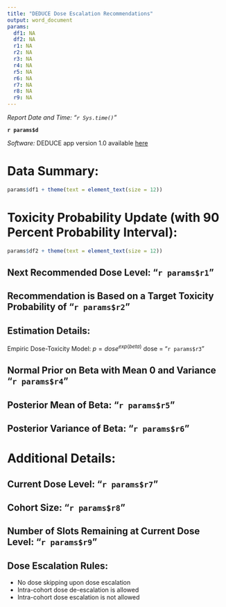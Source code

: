 ```yaml
---
title: "DEDUCE Dose Escalation Recommendations"
output: word_document
params:
  df1: NA
  df2: NA
  r1: NA
  r2: NA
  r3: NA
  r4: NA
  r5: NA
  r6: NA
  r7: NA
  r8: NA
  r9: NA
---
```

*Report Date and Time: "`r Sys.time()`"*

**`r params$d`**

*Software:* DEDUCE app version 1.0 available [here](https://bengarski.shinyapps.io/DEDUCE/) 


# Data Summary:

```r
params$df1 + theme(text = element_text(size = 12))  
```


# Toxicity Probability Update (with 90 Percent Probability Interval):
```r
params$df2 + theme(text = element_text(size = 12))  
```

## Next Recommended Dose Level: "`r params$r1`"

## Recommendation is Based on a Target Toxicity Probability of "`r params$r2`"

## Estimation Details:
Empiric Dose-Toxicity Model: $p = dose^{exp(beta)}$
dose = "`r params$r3`"

## Normal Prior on Beta with Mean 0 and Variance "`r params$r4`"

## Posterior Mean of Beta: "`r params$r5`"

## Posterior Variance of Beta: "`r params$r6`"

# Additional Details:

## Current Dose Level: "`r params$r7`"

## Cohort Size: "`r params$r8`"

## Number of Slots Remaining at Current Dose Level: "`r params$r9`"

## Dose Escalation Rules:
* No dose skipping upon dose escalation
* Intra-cohort dose de-escalation is allowed
* Intra-cohort dose escalation is not allowed
